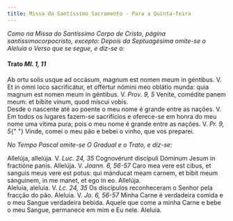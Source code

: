 ```yaml
---
title: Missa do Santíssimo Sacramento - Para a Quinta-feira
---
```


<em>
  Como na Missa do Santíssimo Corpo de Cristo, página santissimocorpocristo,
  excepto:
</em>

<em>
  Depois da Septuagésima omite-se o Aleluia o Verso que se segue, e diz-se o:
</em>

<h4 class="text-center">
  Trato <em>Ml. 1, 11</em>
</h4>
<div class="grid grid-cols-2 gap-5">
  <div class="col-6 dropcaps text-justify">
    Ab ortu solis usque ad occásum, magnum est nomen meum in géntibus. V. Et in
    omni loco sacrificátur, et offértur nómini meo oblátio munda: quia magnum
    est nomen meum in géntibus. V. <em>Prov. 9, 5</em> Veníte, comédite panem
    meum: et bíbite vinum, quod míscui vobis.
  </div>
  <div class="col-6 dropcaps text-justify">
    Desde o nascente até ao poente o meu nome é grande entre as nações. V. Em
    todos os lugares fazem-se sacrifícios e oferece-se em honra do meu nome uma
    vítima pura; pois o meu nome é grande entre as nações. V. <em>Pr. 9, 5</em>{" "}
    Vinde, comei o meu pão e bebei o vinho, que vos preparei.
  </div>
</div>

<em>No Tempo Pascal omite-se O Gradual e o Trato, e diz-se:</em>

<div class="grid grid-cols-2 gap-5">
  <div class="col-6 text-justify">
    Allelúja, allelúja. V. <em>Luc. 24, 35</em> Cognovérunt discípuli Dóminum
    Jesum in fractióne panis. Allelúja. V. <em>Joann. 6, 56-57</em> Caro mea
    vere est cibus, et sanguis meus vere est potus: qui mánducat meam carnem, et
    bibit meum sánguinem, in me manet, et ego in eo. Allelúja.
  </div>
  <div class="col-6 text-justify">
    Aleluia, aleluia. V. <em>Lc. 24, 35</em> Os discípulos reconheceram o Senhor
    pela fracção do pão. Aleluia. V. <em>Jo. 6, 56-57</em> Minha Carne é
    verdadeira comida e o meu Sangue verdadeira bebida. Aquele que come a minha
    Carne e bebe o meu Sangue, permanece em mim e Eu nele. Aleluia.
  </div>
</div>
